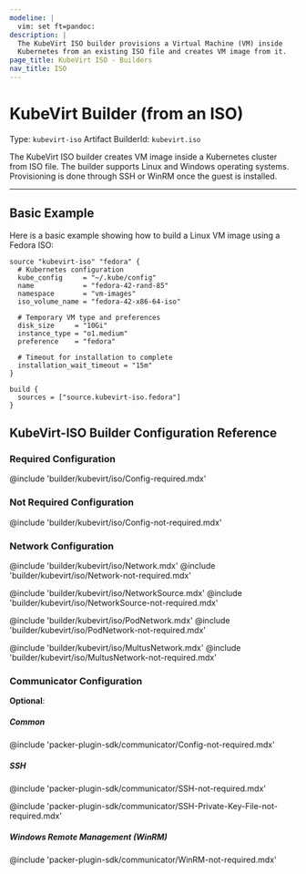 ```yaml
---
modeline: |
  vim: set ft=pandoc:
description: |
  The KubeVirt ISO builder provisions a Virtual Machine (VM) inside
  Kubernetes from an existing ISO file and creates VM image from it.
page_title: KubeVirt ISO - Builders
nav_title: ISO
---
```


# KubeVirt Builder (from an ISO)

Type: `kubevirt-iso`
Artifact BuilderId: `kubevirt.iso`

The KubeVirt ISO builder creates VM image inside a Kubernetes cluster from
ISO file. The builder supports Linux and Windows operating systems. Provisioning is done
through SSH or WinRM once the guest is installed.

---

## Basic Example

Here is a basic example showing how to build a Linux VM image using a Fedora ISO:

```hcl
source "kubevirt-iso" "fedora" {
  # Kubernetes configuration
  kube_config     = "~/.kube/config"
  name            = "fedora-42-rand-85"
  namespace       = "vm-images"
  iso_volume_name = "fedora-42-x86-64-iso"

  # Temporary VM type and preferences
  disk_size     = "10Gi"
  instance_type = "o1.medium"
  preference    = "fedora"

  # Timeout for installation to complete
  installation_wait_timeout = "15m"
}

build {
  sources = ["source.kubevirt-iso.fedora"]
}
```

## KubeVirt-ISO Builder Configuration Reference

### Required Configuration

@include 'builder/kubevirt/iso/Config-required.mdx'

### Not Required Configuration

@include 'builder/kubevirt/iso/Config-not-required.mdx'

### Network Configuration

@include 'builder/kubevirt/iso/Network.mdx'
@include 'builder/kubevirt/iso/Network-not-required.mdx'

@include 'builder/kubevirt/iso/NetworkSource.mdx'
@include 'builder/kubevirt/iso/NetworkSource-not-required.mdx'

@include 'builder/kubevirt/iso/PodNetwork.mdx'
@include 'builder/kubevirt/iso/PodNetwork-not-required.mdx'

@include 'builder/kubevirt/iso/MultusNetwork.mdx'
@include 'builder/kubevirt/iso/MultusNetwork-not-required.mdx'

### Communicator Configuration

**Optional**:

##### Common

@include 'packer-plugin-sdk/communicator/Config-not-required.mdx'

##### SSH

@include 'packer-plugin-sdk/communicator/SSH-not-required.mdx'

@include 'packer-plugin-sdk/communicator/SSH-Private-Key-File-not-required.mdx'

##### Windows Remote Management (WinRM)

@include 'packer-plugin-sdk/communicator/WinRM-not-required.mdx'
